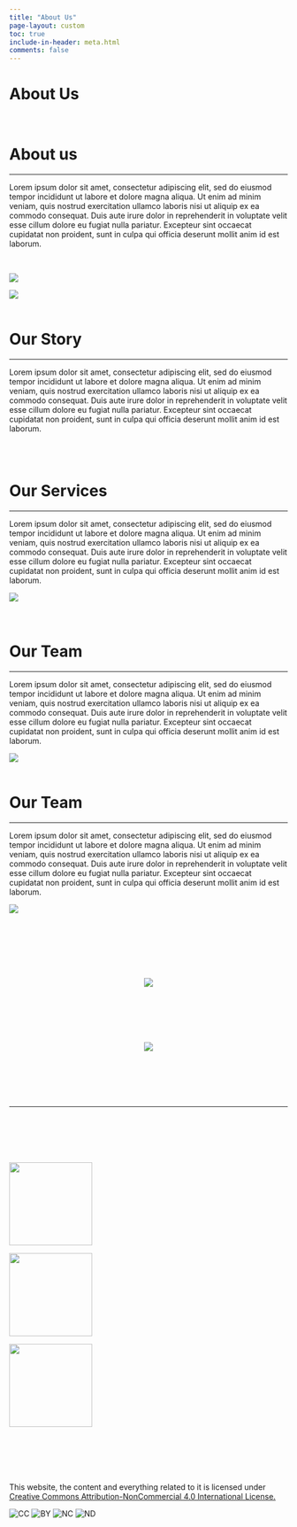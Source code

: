 ```yaml
---
title: "About Us"
page-layout: custom
toc: true
include-in-header: meta.html
comments: false
---
```


<div class="header_about">
   <h1>About Us</h1>
</div>


<div class="containerabout">
<div class="about">
<div class="left">
</br>

<h1>
<lord-icon
    src="https://cdn.lordicon.com/oaflahpk.json"
    trigger="loop"
    delay="250"
    style="width:100px;height:100px">
</lord-icon>
 About us </h1>
<hr>

<p>Lorem ipsum dolor sit amet, consectetur adipiscing elit, sed do eiusmod tempor incididunt ut labore et dolore magna aliqua. Ut enim ad minim veniam, quis nostrud exercitation ullamco laboris nisi ut aliquip ex ea commodo consequat. Duis aute irure dolor in reprehenderit in voluptate velit esse cillum dolore eu fugiat nulla pariatur. Excepteur sint occaecat cupidatat non proident, sunt in culpa qui officia deserunt mollit anim id est laborum.
</p>

</br>

</div>
<div class="right">
<img src="images/Pictures HCC/hertieschool.jpg">
</div>
<div class="clear"></div>
</div>





```{=html}

<div class="containerabout2">
  <div class="about2">
    <div class="left2">
      <img src="images/Pictures HCC/kick_off_event1.jpeg">
    </div>
    <div class="right2">
      <br>
      <h1>
<lord-icon
    src="https://cdn.lordicon.com/nrtdaiif.json"
    trigger="loop"
    delay="250"
    style="width:100px;height:100px">
</lord-icon>
        Our Story
      </h1>
      <hr>
      <p>
        Lorem ipsum dolor sit amet, consectetur adipiscing elit, sed do eiusmod tempor incididunt ut labore et dolore magna aliqua. Ut enim ad minim veniam, quis nostrud exercitation ullamco laboris nisi ut aliquip ex ea commodo consequat. Duis aute irure dolor in reprehenderit in voluptate velit esse cillum dolore eu fugiat nulla pariatur. Excepteur sint occaecat cupidatat non proident, sunt in culpa qui officia deserunt mollit anim id est laborum.
      </p>
    </div>
  </div>
</div>

</br>

<div class="containerabout3">
  <div class="about3">
    <div class="left3">
      <br>
      <h1>
<lord-icon
    src="https://cdn.lordicon.com/secxpvll.json"
    trigger="loop"
    delay="250"
    style="width:100px;height:100px">
</lord-icon>
        </lord-icon>
        Our Services
      </h1>
      <hr>
      <p>
        Lorem ipsum dolor sit amet, consectetur adipiscing elit, sed do eiusmod tempor incididunt ut labore et dolore magna aliqua. Ut enim ad minim veniam, quis nostrud exercitation ullamco laboris nisi ut aliquip ex ea commodo consequat. Duis aute irure dolor in reprehenderit in voluptate velit esse cillum dolore eu fugiat nulla pariatur. Excepteur sint occaecat cupidatat non proident, sunt in culpa qui officia deserunt mollit anim id est laborum.
      </p>
    </div>
    <div class="right3">
      <img src="images/Pictures HCC/event2.jpeg">
    </div>
  </div>
</div>

</br>

<div class="containerabout4">
  <div class="about4">
    <div class="left4">
      <br>
      <h1>
<lord-icon
    src="https://cdn.lordicon.com/sglcptvj.json"
    trigger="loop"
    delay="250"
    style="width:100px;height:100px">
</lord-icon>
        Our Team
      </h1>
      <hr>
      <p>
        Lorem ipsum dolor sit amet, consectetur adipiscing elit, sed do eiusmod tempor incididunt ut labore et dolore magna aliqua. Ut enim ad minim veniam, quis nostrud exercitation ullamco laboris nisi ut aliquip ex ea commodo consequat. Duis aute irure dolor in reprehenderit in voluptate velit esse cillum dolore eu fugiat nulla pariatur. Excepteur sint occaecat cupidatat non proident, sunt in culpa qui officia deserunt mollit anim id est laborum.
      </p>
    </div>
    <div class="right4">
      <img src="images/Pictures HCC/event4.jpg">
    </div>
  </div>
</div>

</br>

<div class="containerabout5">
  <div class="about5">
    <div class="left5">
 <h1>
<lord-icon
    src="https://cdn.lordicon.com/fpjgsroh.json"
    trigger="loop"
    delay="250"
    style="width:100px;height:100px">
</lord-icon>
        Our Team
      </h1>
      <hr>
      <p>Lorem ipsum dolor sit amet, consectetur adipiscing elit, sed do eiusmod tempor incididunt ut labore et dolore magna aliqua. Ut enim ad minim veniam, quis nostrud exercitation ullamco laboris nisi ut aliquip ex ea commodo consequat. Duis aute irure dolor in reprehenderit in voluptate velit esse cillum dolore eu fugiat nulla pariatur. Excepteur sint occaecat cupidatat non proident, sunt in culpa qui officia deserunt mollit anim id est laborum.</p>
    </div>
    <div class="right5">
      <img src="images/DSL.jpg">
    </div>
    <div class="clear"></div>
  </div>
</div>


</br>

<div class="final_layout_container">

<center>

<div class="image_about" style="margin-top:100px;">
<img src="images/hcc_long_welw_1400.png">
  </div>
<div class="image_mob_about" style="margin-top:100px;">
<img src="images/hcc_long_wel_smartw_1400.png">
  </div>

</center>

</div>





```


```{=html}

<script src="https://cdn.lordicon.com/ritcuqlt.js"></script>

<script>
  const aboutUs = document.querySelector('.about');
  const section2 = document.querySelector('.about2');
  const section3 = document.querySelector('.about3'); // Added third section
  const section4 = document.querySelector('.about4'); // Added third section
  const section5 = document.querySelector('.about5'); // Added third section
  const image_about = document.querySelector('.final_layout_container'); // Added third section
  window.addEventListener('scroll', () => {
    if (isElementInViewport(aboutUs)) {
      aboutUs.classList.add('show');
    }
    if (isElementInViewport(section2)) {
      section2.classList.add('show');
    }
    if (isElementInViewport(section3)) { // Added condition for third section
      section3.classList.add('show');
    }
    if (isElementInViewport(section4)) { // Added condition for third section
      section4.classList.add('show');
    }
    if (isElementInViewport(section5)) { // Added condition for third section
      section5.classList.add('show');
    }
    if (isElementInViewport(section5)) { // Added condition for third section
      image_about.classList.add('show');
    }
  });

  function isElementInViewport(element) {
    const rect = element.getBoundingClientRect();
    const windowHeight = (window.innerHeight || document.documentElement.clientHeight);
    const windowWidth = (window.innerWidth || document.documentElement.clientWidth);

    return (
      (rect.top <= windowHeight && rect.bottom >= 0) &&
      (rect.left <= windowWidth && rect.right >= 0)
    );
  }
  
</script>



```



<hr class="sep-2-f" style="margin-top: 100px;"/>

<div style="margin-top: 100px; 
margin-bottom:100px"/>



::: {.grid}
::: {.g-col-3}

![](images/DSL.png){width="150" fig-align="center"}

:::
::: {.g-col-6}

![](images/hcc_final.png){width="150" fig-align="center"}

:::
::: {.g-col-3}

![](images/hertie.png){width="150"  fig-align="center"}

:::
:::

</div>

<div class="container-footer3" style="  margin-bottom: -100px;
  height:200px;">
<div class="layout_footer">
  This website, the content and everything related to it is licensed under <a href="https://creativecommons.org/licenses/by-nc/4.0/" target="_blank"> Creative Commons Attribution-NonCommercial 4.0 International License.</a>
  
  <div class="cc-icons-row">
  <img src="images/cc/cc.svg" alt="CC" class="cc-icon">
  <img src="images/cc/by.svg" alt="BY" class="cc-icon">
  <img src="images/cc/nc.svg" alt="NC" class="cc-icon">
  <img src="images/cc/nd.svg" alt="ND" class="cc-icon">
 </div> 
</div>
</div>
